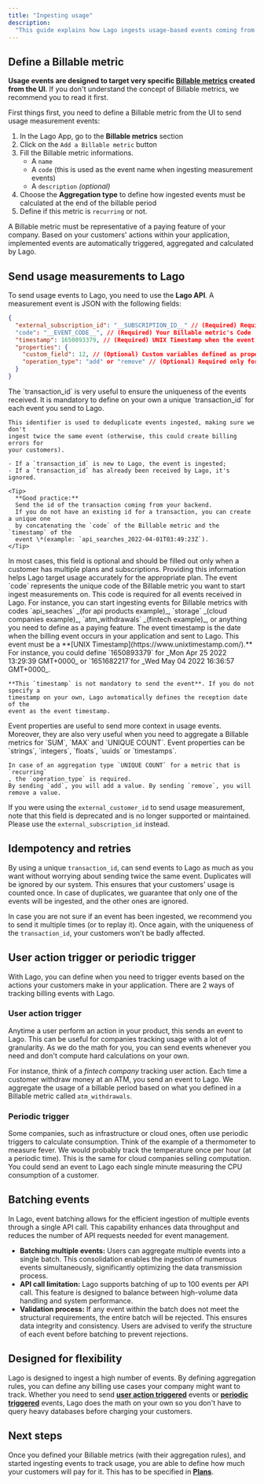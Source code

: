 ```yaml
---
title: "Ingesting usage"
description:
  "This guide explains how Lago ingests usage-based events coming from your application."
---
```


## Define a Billable metric[](#define-a-billable-metric "Direct link to heading")

**Usage events are designed to target very specific
[Billable metrics](/guide/billable-metrics/create-billable-metrics) created from the UI**. If you don't understand the
concept of Billable metrics, we recommend you to read it first.

First things first, you need to define a Billable metric from the UI to send
usage measurement events:

1. In the Lago App, go to the **Billable metrics** section
2. Click on the `Add a Billable metric` button
3. Fill the Billable metric informations.
   - A `name`
   - A `code` (this is used as the event name when ingesting measurement events)
   - A `description` _(optional)_
4. Choose the **Aggregation type** to define how ingested events must be
   calculated at the end of the billable period
5. Define if this metric is `recurring` or not.

A Billable metric must be representative of a paying feature of your company.
Based on your customers' actions within your application, implemented events are
automatically triggered, aggregated and calculated by Lago.

## Send usage measurements to Lago[](#send-usage-measurements-to-lago "Direct link to heading")

To send usage events to Lago, you need to use the **Lago API**. A measurement
event is JSON with the following fields:

```json
{
  "external_subscription_id": "__SUBSCRIPTION_ID__" // (Required) Required only in case of multiple plans for a single customer
  "code": "__EVENT_CODE__", // (Required) Your Billable metric's Code
  "timestamp": 1650893379, // (Required) UNIX Timestamp when the event happened
  "properties": {
    "custom_field": 12, // (Optional) Custom variables defined as properties
    "operation_type": "add" or "remove" // (Optional) Required only for recurring metric with unique count aggregation type
  }
}
```

<AccordionGroup>
  <Accordion title="1. The transaction_id">
    The `transaction_id` is very useful to ensure the uniqueness of the events
    received. It is mandatory to define on your own a unique `transaction_id` for
    each event you send to Lago.

    This identifier is used to deduplicate events ingested, making sure we don't
    ingest twice the same event (otherwise, this could create billing errors for
    your customers).

    - If a `transaction_id` is new to Lago, the event is ingested;
    - If a `transaction_id` has already been received by Lago, it's ignored.

    <Tip>
      **Good practice:**
      Send the id of the transaction coming from your backend.
      If you do not have an existing id for a transaction, you can create a unique one
      by concatenating the `code` of the Billable metric and the `timestamp` of the
      event \*(example: `api_searches_2022-04-01T03:49:23Z`).
    </Tip>
  </Accordion>
  <Accordion title="2. The external subscription_id">
    In most cases, this field is optional and should be filled out only when a customer has multiple plans and subscriptions.
    Providing this information helps Lago target usage accurately for the appropriate plan.
  </Accordion>
  <Accordion title="3. The event code">
    The event `code` represents the unique code of the Billable metric you want to
    start ingest measurements on. This code is required for all events received in
    Lago. For instance, you can start ingesting events for Billable metrics with
    codes `api_seaches` _(for api products example)_, `storage` _(cloud companies
    example)_, `atm_withdrawals` _(fintech example)_, or anything you need to define
    as a paying feature.
  </Accordion>
  <Accordion title="4. The event timestamp">
    The event timestamp is the date when the billing event occurs in your
    application and sent to Lago. This event must be a
    **[UNIX Timestamp](https://www.unixtimestamp.com/).** For instance, you could
    define `1650893379` for _Mon Apr 25 2022 13:29:39 GMT+0000_ or `1651682217`for
    _Wed May 04 2022 16:36:57 GMT+0000_.

    **This `timestamp` is not mandatory to send the event**. If you do not specify a
    timestamp on your own, Lago automatically defines the reception date of the
    event as the event timestamp.
  </Accordion>
  <Accordion title="5. The event properties">
    Event properties are useful to send more context in usage events. Moreover, they
    are also very useful when you need to aggregate a Billable metrics for `SUM`,
    `MAX` and `UNIQUE COUNT`. Event properties can be `strings`, `integers`,
    `floats`, `uuids` or `timestamps`.

    In case of an aggregation type `UNIQUE COUNT` for a metric that is `recurring`
    , the `operation_type` is required.
    By sending `add`, you will add a value. By sending `remove`, you will remove a value.
  </Accordion>
</AccordionGroup>

<Warning>If you were using the `external_customer_id` to send usage measurement, note that this field is deprecated and is no longer supported or maintained. Please use the `external_subscription_id` instead.</Warning>

## Idempotency and retries[](#idempotency-and-retries "Direct link to heading")

By using a unique `transaction_id`, can send events to Lago as much as you want
without worrying about sending twice the same event. Duplicates will be ignored
by our system. This ensures that your customers' usage is counted once. In case
of duplicates, we guarantee that only one of the events will be ingested, and
the other ones are ignored.

In case you are not sure if an event has been ingested, we recommend you to send
it multiple times (or to replay it). Once again, with the uniqueness of the
`transaction_id`, your customers won't be badly affected.

## User action trigger or periodic trigger[](#user-action-trigger-or-periodic-trigger "Direct link to heading")

With Lago, you can define when you need to trigger events based on the actions
your customers make in your application. There are 2 ways of tracking billing
events with Lago.

### User action trigger[](#user-action-trigger "Direct link to heading")

Anytime a user perform an action in your product, this sends an event to Lago.
This can be useful for companies tracking usage with a lot of granularity. As we
do the math for you, you can send events whenever you need and don't compute
hard calculations on your own.

For instance, think of a _fintech company_ tracking user action. Each time a
customer withdraw money at an ATM, you send an event to Lago. We aggregate the
usage of a billable period based on what you defined in a Billable metric called
`atm_withdrawals`.

### Periodic trigger[](#periodic-trigger "Direct link to heading")

Some companies, such as infrastructure or cloud ones, often use periodic
triggers to calculate consumption. Think of the example of a thermometer to
measure fever. We would probably track the temperature once per hour (at a
periodic time). This is the same for cloud companies selling computation. You
could send an event to Lago each single minute measuring the CPU consumption of
a customer.

## Batching events
In Lago, event batching allows for the efficient ingestion of multiple events through a single API call. 
This capability enhances data throughput and reduces the number of API requests needed for event management.
- **Batching multiple events:** Users can aggregate multiple events into a single batch. This consolidation enables the ingestion of numerous events simultaneously, significantly optimizing the data transmission process.
- **API call limitation:** Lago supports batching of up to 100 events per API call. This feature is designed to balance between high-volume data handling and system performance.
- **Validation process:** If any event within the batch does not meet the structural requirements, the entire batch will be rejected. This ensures data integrity and consistency. Users are advised to verify the structure of each event before batching to prevent rejections.


## Designed for flexibility[](#designed-for-flexibility "Direct link to heading")

Lago is designed to ingest a high number of events. By defining aggregation
rules, you can define any billing use cases your company might want to track.
Whether you need to send **[user action triggered](#user-action-trigger)**
events or **[periodic triggered](#periodic-trigger)** events, Lago does the math
on your own so you don't have to query heavy databases before charging your
customers.

## Next steps[](#next-steps "Direct link to heading")

Once you defined your Billable metrics (with their aggregation rules), and
started ingesting events to track usage, you are able to define how much your
customers will pay for it. This has to be specified in
**[Plans](/guide/plans/overview)**.
